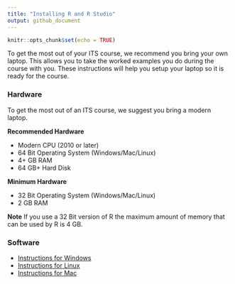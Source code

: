 ```yaml
---
title: "Installing R and R Studio"
output: github_document
---
```


```r
knitr::opts_chunk$set(echo = TRUE)
```

To get the most out of your ITS course, we recommend you bring your own laptop. This allows you to take the worked examples you do during the course with you. These instructions will help you setup your laptop so it is ready for the course.

### Hardware

To get the most out of an ITS course, we suggest you bring a modern laptop.

**Recommended Hardware**

* Modern CPU (2010 or later)
* 64 Bit Operating System (Windows/Mac/Linux)
* 4+ GB RAM
* 64 GB+ Hard Disk

**Minimum Hardware**

* 32 Bit Operating System (Windows/Mac/Linux)
* 2 GB RAM

**Note** If you use a 32 Bit version of R the maximum amount of memory that can be used by R is 4 GB.

### Software

* [Instructions for Windows](https://itsleeds.github.io/go/articles/install_windows.html)
* [Instructions for Linux](https://itsleeds.github.io/go/articles/install_linux.html)
* [Instructions for Mac](https://itsleeds.github.io/go/articles/install_mac.html)

